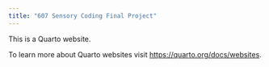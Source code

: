 ```yaml
---
title: "607 Sensory Coding Final Project"
---
```


This is a Quarto website.

To learn more about Quarto websites visit <https://quarto.org/docs/websites>.

